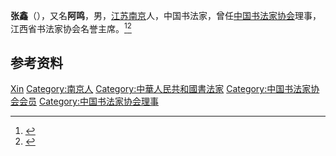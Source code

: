 {{Otheruses|other=名为张鑫的其他人物|张鑫}}

'''张鑫'''（{{bd|1939年|}}），又名'''阿鸣'''，男，[[江苏|江苏]][[南京|南京]]人，中国书法家，曾任[[中国书法家协会|中国书法家协会]]理事，江西省书法家协会名誉主席。<ref>{{Cite book|title=中国当代文化艺术名人大辞典|author=刘波主编|publisher=国际文化出版公司|year=1993|isbn=9787800493898|location=北京|pages=}}</ref><ref>{{Cite book|title=共和国书法大系 • 书家卷(上)|author=沈鹏名誉主编; 李一, 陈政, 任平总主编; 董立军编|publisher=江西美术出版社|year=2009|isbn=|location=南昌|pages=}}</ref>

== 参考资料 ==
{{reflist}}

{{中国人物小作品}}
{{Navboxes 
| title  = 张鑫在[[中国书法家协会|中国书法家协会]]的职务
| list1  =
{{中国书法家协会第一届理事会}}
{{中国书法家协会第二届理事会}}
{{中国书法家协会第三届理事会}}
}}

{{Authority control|NLC=001336561}}
{{DEFAULTSORT:Zhang xin}}
[[Category:张姓|Xin]]
[[Category:南京人|Category:南京人]]
[[Category:中華人民共和國書法家|Category:中華人民共和國書法家]]
[[Category:中国书法家协会会员|Category:中国书法家协会会员]]
[[Category:中国书法家协会理事|Category:中国书法家协会理事]]